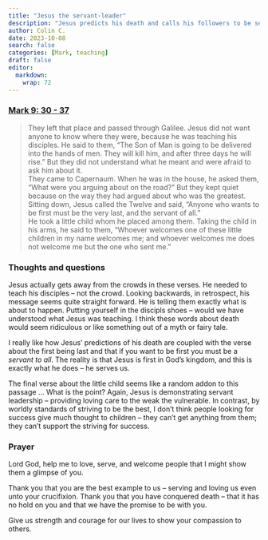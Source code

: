 ```yaml
---
title: "Jesus the servant-leader"
description: "Jesus predicts his death and calls his followers to be servants."
author: Colin C.
date: 2023-10-08
search: false
categories: [Mark, teaching]
draft: false
editor: 
  markdown: 
    wrap: 72
---
```


### [Mark 9: 30 - 37](https://www.bible.com/bible/111/MRK.9.NIV)

> They left that place and passed through Galilee. Jesus did not want anyone to know where they were, because he was teaching his disciples. He said to them, “The Son of Man is going to be delivered into the hands of men. They will kill him, and after three days he will rise.” But they did not understand what he meant and were afraid to ask him about it.\
> They came to Capernaum. When he was in the house, he asked them, “What were you arguing about on the road?” But they kept quiet because on the way they had argued about who was the greatest.
Sitting down, Jesus called the Twelve and said, “Anyone who wants to be first must be the very last, and the servant of all.”\
> He took a little child whom he placed among them. Taking the child in his arms, he said to them, “Whoever welcomes one of these little children in my name welcomes me; and whoever welcomes me does not welcome me but the one who sent me.”

### Thoughts and questions 

Jesus actually gets away from the crowds in these verses.  He needed to teach his disciples -- not the crowd.  Looking backwards, in retrospect, his message seems quite straight forward.  He is telling them exactly what is about to happen.  Putting yourself in the discipls shoes -- would we have understood what Jesus was teaching.  I think these words about death would seem ridiculous or like something out of a myth or fairy tale.  

I really like how Jesus' predictions of his death are coupled with the verse about the first being last and that if you want to be first you must be a _servant to all_.  The reality is that Jesus is first in God's kingdom, and this is exactly what he does -- he serves us. 

The final verse about the little child seems like a random addon to this passage ... What is the point? Again, Jesus is demonstrating servant leadership -- providing loving care to the weak the vulnerable.  In contrast, by worldly standards of striving to be the best, I don't think people looking for success give much thought to children -- they can't get anything from them; they can't support the striving for success.  

### Prayer

Lord God, help me to love, serve, and welcome people that I might show them a glimpse of you.  

Thank you that you are the best example to us -- serving and loving us even unto your crucifixion.  Thank you that you have conquered death -- that it has no hold on you and that we have the promise to be with you.  

Give us strength and courage for our lives to show your compassion to others. 